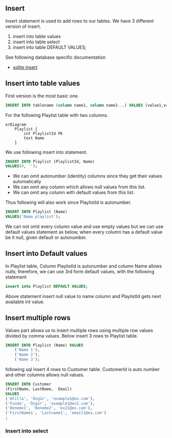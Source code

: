 ## Insert


Insert statement is used to add rows to our tables.
We have 3 different version of insert.

1. insert into table values
2. insert into table select
3. insert into table DEFAULT VALUES;


See following database specific documentation

- [sqlite insert](https://www.sqlite.org/lang_insert.html)

## Insert into table values

First version is the most basic one.

```sql
INSERT INTO tablename (column name1, column name2...) VALUES (value1,value2...)
```


For the following Playlist table with two columns. 

```mermaid
erDiagram
    Playlist {
        int PlaylistId PK
        text Name
    }
```

We use following insert into statement. 



```sql
INSERT INTO Playlist (PlaylistId, Name)
VALUES(0, '');
```

- We can omit autonumber (identity) columns since they get their values automatically
- We can omit any column which allows null values from this list.
- We can omit any column with default values from this list.

Thus following will also work since PlaylistId is autonumber.

```sql
INSERT INTO Playlist (Name)
VALUES('Name playlist');
```

We can not omit every column value and use empty values but we can use default values statement as below, when every column has a default value be it null, given default or autonumber.


## Insert into Default values


In Playlist table, Column PlaylistId is autonumber and column Name allows nulls; therefore, we can use 3rd form default values, with the following statement


```sql
insert into Playlist DEFAULT VALUES;
```

Above statement insert null value to name column and PlaylistId gets next available int value.

## Insert multiple rows


Values part allows us to insert multiple rows using multiple row values divided by comma values.
Below insert 3 rows to Playlist table.



```sql
INSERT INTO Playlist (Name) VALUES
    ('Name 1'),
    ('Name 2'),
    ('Name 3');
```

following sql insert 4 rows to Customer table.
CustomerId is auto number and other columns allows null values.

```sql
INSERT INTO Customer
(FirstName, LastName,  Email)
VALUES
('Atilla', 'Özgür', 'example1@ex.com'),
('Funda', 'Özgür', 'example1@ex2.com'),
('Deneme1', 'Deneme2', 'ex21@ex.com'),
('FirstName1', 'Lastname1', 'email1@ex.com')
;
```


### Insert into select






